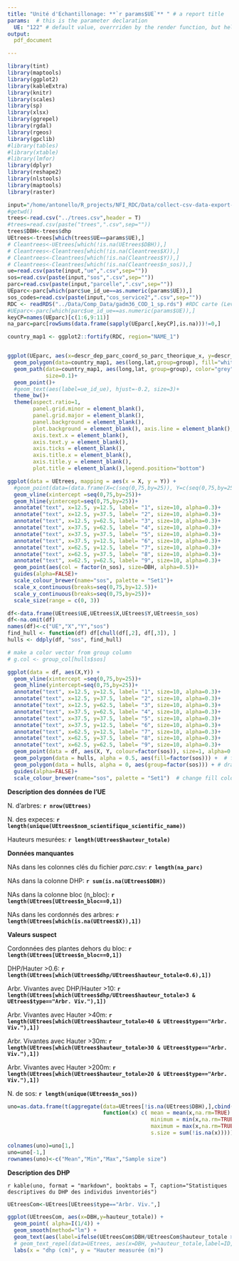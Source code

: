 ```yaml
---
title: "Unité d'Echantillonage: **`r params$UE`** " # a report title 
params:  # this is the parameter declaration
  UE: "122" # default value, overrriden by the render function, but helpful for debugging
output:
  pdf_document

---
```

```r
library(tint)
library(maptools)
library(ggplot2)
library(kableExtra)
library(knitr)
library(scales)
library(sp)
library(xlsx)
library(ggrepel)
library(rgdal)
library(rgeos)
library(gpclib)
#library(tables)
#library(xtable)
#library(lmfor)
library(dplyr)
library(reshape2)
library(nlstools)
library(maptools)
library(raster)

input="/home/antonello/R_projects/NFI_RDC/Data/collect-csv-data-export-drc_nfi-ENTRY-2020-05-05T17_27_48/"
#getwd()
trees<-read.csv("../trees.csv",header = T)
#trees=read.csv(paste("trees",".csv",sep=""))
trees$DBH<-trees$dhp
UEtrees<-trees[which(trees$UE==params$UE),]
# Cleantrees<-UEtrees[which(!is.na(UEtrees$DBH)),]
# Cleantrees<-Cleantrees[which(!is.na(Cleantrees$X)),]
# Cleantrees<-Cleantrees[which(!is.na(Cleantrees$Y)),]
# Cleantrees<-Cleantrees[which(!is.na(Cleantrees$n_sos)),]
ue=read.csv(paste(input,"ue",".csv",sep=""))
sos=read.csv(paste(input,"sos",".csv",sep=""))
parc=read.csv(paste(input,"parcelle",".csv",sep=""))
UEparc<-parc[which(parc$ue_id_ue==as.numeric(params$UE)),]
sos_codes=read.csv(paste(input,"cos_service2",".csv",sep=""))
RDC <- readRDS("../Data/Comp_Data/gadm36_COD_1_sp.rds") #RDC carte (Level 1) GADM version 2.8
#UEparc<-parc[which(parc$ue_id_ue==as.numeric(params$UE)),]
keyCP=names(UEparc)[c(1:6,9:11)]
na_parc=parc[rowSums(data.frame(sapply(UEparc[,keyCP],is.na)))!=0,]
```
```r

country_map1 <- ggplot2::fortify(RDC, region="NAME_1")


ggplot(UEparc, aes(x=descr_dep_parc_coord_so_parc_theorique_x, y=descr_dep_parc_coord_so_parc_theorique_y))+
  geom_polygon(data=country_map1, aes(long,lat,group=group), fill="whitesmoke")+
  geom_path(data=country_map1, aes(long,lat, group=group), color="grey",
            size=0.1)+
  geom_point()+
  #geom_text(aes(label=ue_id_ue), hjust=-0.2, size=3)+
  theme_bw()+
  theme(aspect.ratio=1,
        panel.grid.minor = element_blank(),
        panel.grid.major = element_blank(),
        panel.background = element_blank(),
        plot.background = element_blank(), axis.line = element_blank(),
        axis.text.x = element_blank(),
        axis.text.y = element_blank(),
        axis.ticks = element_blank(),
        axis.title.x = element_blank(),
        axis.title.y = element_blank(),
        plot.title = element_blank(),legend.position="bottom")

```
```r

ggplot(data = UEtrees, mapping = aes(x = X, y = Y)) +
  #geom_point(data=(data.frame(X=c(seq(0,75,by=25)), Y=c(seq(0,75,by=25)))), alpha=0, aes(X,Y)) +
  geom_vline(xintercept =seq(0,75,by=25))+
  geom_hline(yintercept=seq(0,75,by=25))+
  annotate("text", x=12.5, y=12.5, label= "1", size=10, alpha=0.3)+
  annotate("text", x=12.5, y=37.5, label= "2", size=10, alpha=0.3)+
  annotate("text", x=12.5, y=62.5, label= "3", size=10, alpha=0.3)+
  annotate("text", x=37.5, y=62.5, label= "4", size=10, alpha=0.3)+
  annotate("text", x=37.5, y=37.5, label= "5", size=10, alpha=0.3)+
  annotate("text", x=37.5, y=12.5, label= "6", size=10, alpha=0.3)+
  annotate("text", x=62.5, y=12.5, label= "7", size=10, alpha=0.3)+
  annotate("text", x=62.5, y=37.5, label= "8", size=10, alpha=0.3)+
  annotate("text", x=62.5, y=62.5, label= "9", size=10, alpha=0.3)+
  geom_point(aes(col = factor(n_sos), size=DBH, alpha=0.5))+
  guides(alpha=FALSE)+
  scale_colour_brewer(name="sos", palette = "Set1")+
  scale_x_continuous(breaks=seq(0,75,by=12.5))+
  scale_y_continuous(breaks=seq(0,75,by=25))+
  scale_size(range = c(0, 3))
```
```r

df<-data.frame(UEtrees$UE,UEtrees$X,UEtrees$Y,UEtrees$n_sos)
df<-na.omit(df)
names(df)<-c("UE","X","Y","sos")
find_hull <- function(df) df[chull(df[,2], df[,3]), ]
hulls <- ddply(df, "sos", find_hull)

# make a color vector from group column
# g.col <- group_col[hulls$sos]

ggplot(data = df, aes(X,Y)) +  
  geom_vline(xintercept =seq(0,75,by=25))+
  geom_hline(yintercept=seq(0,75,by=25))+
  annotate("text", x=12.5, y=12.5, label= "1", size=10, alpha=0.3)+
  annotate("text", x=12.5, y=37.5, label= "2", size=10, alpha=0.3)+
  annotate("text", x=12.5, y=62.5, label= "3", size=10, alpha=0.3)+
  annotate("text", x=37.5, y=62.5, label= "4", size=10, alpha=0.3)+
  annotate("text", x=37.5, y=37.5, label= "5", size=10, alpha=0.3)+
  annotate("text", x=37.5, y=12.5, label= "6", size=10, alpha=0.3)+
  annotate("text", x=62.5, y=12.5, label= "7", size=10, alpha=0.3)+
  annotate("text", x=62.5, y=37.5, label= "8", size=10, alpha=0.3)+
  annotate("text", x=62.5, y=62.5, label= "9", size=10, alpha=0.3)+
  geom_point(data = df, aes(X, Y, colour=factor(sos)), size=1, alpha=0.5) +
  geom_polygon(data = hulls, alpha = 0.5, aes(fill=factor(sos))) +  # fill
  geom_polygon(data = hulls, alpha = 0, aes(group=factor(sos))) + # draw lines with specific color
  guides(alpha=FALSE)+
  scale_colour_brewer(name="sos", palette = "Set1")  # change fill color.

```



**Description des données de l'UE**

N. d'arbres: **`r nrow(UEtrees)`**

N. des expeces:  **`r length(unique(UEtrees$nom_scientifique_scientific_name))`**

Hauteurs mesurées: **`r length(UEtrees$hauteur_totale)`**


**Données manquantes**

NAs dans les colonnes clés du fichier *parc.csv*: **`r length(na_parc)`**

NAs dans la colonne DHP: **`r sum(is.na(UEtrees$DBH))`**

NAs dans la colonne bloc (n_bloc): **`r length(UEtrees[UEtrees$n_bloc==0,1])`**

NAs dans les cordonnés des arbres: **`r length(UEtrees[which(is.na(UEtrees$X)),1])`** 


**Valeurs suspect**

Cordonnées des plantes dehors du bloc: **`r length(UEtrees[UEtrees$n_bloc==0,1])`**

DHP/Hauter >0.6: **`r length(UEtrees[which(UEtrees$dhp/UEtrees$hauteur_totale<0.6),1])`**

Arbr. Vivantes avec DHP/Hauter >10: **`r length(UEtrees[which(UEtrees$dhp/UEtrees$hauteur_totale>3 & UEtrees$type=="Arbr. Viv."),1])`**

Arbr. Vivantes avec Hauter >40m: **`r length(UEtrees[which(UEtrees$hauteur_totale>40 & UEtrees$type=="Arbr. Viv."),1])`**

Arbr. Vivantes avec Hauter >30m: **`r length(UEtrees[which(UEtrees$hauteur_totale>30 & UEtrees$type=="Arbr. Viv."),1])`**

Arbr. Vivantes avec Hauter >200m: **`r length(UEtrees[which(UEtrees$hauteur_totale>20 & UEtrees$type=="Arbr. Viv."),1])`**

N. de sos: **`r length(unique(UEtrees$n_sos))`**

```r

uno=as.data.frame(t(aggregate(data=UEtrees[!is.na(UEtrees$DBH),],cbind(DBH)~type,
                              function(x) c( mean = mean(x,na.rm=TRUE) ,
                                             minimum = min(x,na.rm=TRUE) ,
                                             maximum = max(x,na.rm=TRUE) ,
                                             s.size = sum(!is.na(x))))),stringsAsFactors = FALSE)

colnames(uno)=uno[1,]
uno=uno[-1,]
rownames(uno)<-c("Mean","Min","Max","Sample size")
```


**Description des DHP**



`r kable(uno, format = "markdown", booktabs = T, caption="Statistiques descriptives du DHP des individus inventoriés")`




<!-- # ```{r tree_position_sos ,echo=FALSE,out.width='.49\\linewidth',fig.show='hold',fig.align='center',fig.pos="h",fig.height=3,fig.width=3.5,fig.cap="Position des arbres dans l'UE"} -->
<!-- # ```{r tree_position_sos ,echo=FALSE,fig.show = "hold", out.width = "50%"} -->

```r
UEtreesCom<-UEtrees[UEtrees$type=="Arbr. Viv.",]

ggplot(UEtreesCom, aes(x=DBH,y=hauteur_totale)) + 
  geom_point( alpha=I(1/4)) +
  geom_smooth(method="lm") +
  geom_text(aes(label=ifelse(UEtreesCom$DBH/UEtreesCom$hauteur_totale > 4*IQR(UEtreesCom$DBH/UEtreesCom$hauteur_totale, na.rm=T),as.character(UEtreesCom$ID),"")), size=2.7)+
  # geom_text_repel(data=UEtrees, aes(x=DBH, y=hauteur_totale,label=ID,size=2.7))+
  labs(x = "dhp (cm)", y = "Hauter measurée (m)")


```